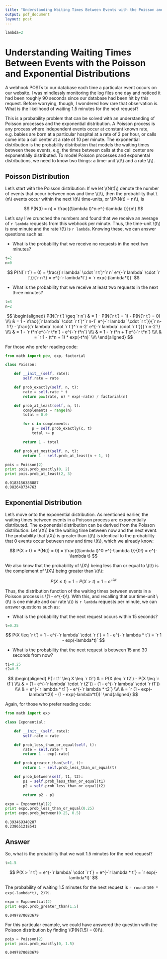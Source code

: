 ```yaml
---
title: "Understanding Waiting Times Between Events with the Poisson and Exponential Distributions"
output: pdf_document
layout: post
---
```


```r
lambda=2
```

# Understanding Waiting Times Between Events with the Poisson and Exponential Distributions

A webhook POSTs to our database each time a particular event occurs on our website. I was mindlessly monitoring the log files one day and noticed it had been roughly 90 seconds since our database had been hit by this request. Before worrying, though, I wondered how rare that observation is. What is the likelihood of waiting 1.5 minutes for the next request?

This is a probability problem that can be solved with an understanding of Poisson processes and the exponential distribution. A Poisson process is any process where independent events occur at constant known rate, e.g. babies are born at a particular hospital at a rate of 2 per hour, or calls come into a call center at a rate of 10 per minute. The exponential distribution is the probability distribution that models the waiting times between these events, e.g. the times between calls at the call center are exponentially distributed. To model Poisson processes and exponental distributions, we need to know two things: a time-unit \\(t\\) and a rate \\(\lambda\\). 

## Poisson Distribution

Let's start with the Poisson distribution: If we let \\(N(t)\\) denote the number of events that occur between now and time \\(t\\), then the probability that \\(n\\) events occur within the next \\(t\\) time-units, or \\(P(N(t) = n)\\), is

$$
  P(N(t) = n) = \frac{(\lambda t)^n e^{-\lambda t}}{n!}
$$

Let's say I've crunched the numbers and found that we receive an average of `r lambda` requests from this webhook per minute. Thus, the time-unit \\(t\\) is one minute and the rate \\(\lambda\\) is `r lambda`. Knowing these, we can answer questions such as:

* What is the probability that we receive no requests in the next two minutes?
```r
t=2
n=0
```

$$
  P(N(`r t`) = 0) = \frac{(`r lambda` \cdot `r t`)^`r n` e^{-`r lambda` \cdot `r t`}}{`r n`!} = e^{-`r lambda*t`} = `r exp(-(lambda*t))`
$$

* What is the probability that we receive at least two requests in the next three minutes?
```r
t=3
n=2
```

$$
\begin{aligned}
P(N(`r t`) \geq `r n`) & = 1 - P(N(`r t`) = 1) - P(N(`r t`) = 0) \\\\
                       & = 1 - \frac{(`r lambda` \cdot `r t`)^`r n-1` e^{-`r lambda` \cdot `r t`}}{`r n-1`!} - \frac{(`r lambda` \cdot `r t`)^`r n-2` e^{-`r lambda` \cdot `r t`}}{`r n-2`!} \\\\
                       & = 1 - `r t*n`e^{-`r t*n`} - e^{-`r t*n`} \\\\
                       & = 1 - `r t*n + 1`e^{-`r t*n`} \\\\
                       & = `r 1 - (t*n + 1) * exp(-t*n)` \\\\
\end{aligned}
$$

For those who prefer reading code:

```python
from math import pow, exp, factorial

class Poisson:

    def __init__(self, rate):
        self.rate = rate

    def prob_exactly(self, n, t):
        rate = self.rate * t
        return pow(rate, n) * exp(-rate) / factorial(n)

    def prob_at_least(self, n, t):
        complements = range(n)
        total = 0.0

        for c in complements:
            p = self.prob_exactly(c, t)
            total += p

        return 1 - total

    def prob_at_most(self, n, t):
        return 1 - self.prob_at_least(n + 1, t)

pois = Poisson(2)
print pois.prob_exactly(0, 2)
print pois.prob_at_least(2, 3)
```

```
0.0183156388887
0.982648734763
```

## Exponential Distribution

Let's move onto the exponential distribution. As mentioned earlier, the waiting times between events in a Poisson process are exponentially distributed. The exponential distribution can be derived from the Poisson distribution: Let \\(X\\) be the waiting time between now and the next event. The probability that \\(X\\) is greater than \\(t\\) is identical to the probability that 0 events occur between now and time \\(t\\), which we already know:

$$
P(X > t) = P(N(t) = 0) = \frac{(\lambda t)^0 e^{-\lambda t}}{0!} = e^{-\lambda t}
$$

We also know that the probability of \\(X\\) being less than or equal to \\(t\\) is the complement of \\(X\\) being greater than \\(t\\):

$$
P(X \leq t) = 1 - P(X > t) = 1 - e^{-\lambda t}
$$

Thus, the distribution function of the waiting times between events in a Poisson process is \\(1 - e^{-\lambda t}\\). With this, and recalling that our time-unit \\(t\\) is one minute and our rate \\(\lambda\\) is `r lambda` requests per minute, we can answer questions such as:

* What is the probability that the next request occurs within 15 seconds?

```r
t=0.25
```

$$
P(X \leq `r t`) = 1 - e^{-`r lambda` \cdot `r t`} = 1 - e^{-`r lambda * t`} = `r 1 - exp(-lambda*t)`
$$

* What is the probability that the next request is between 15 and 30 seconds from now?

```r
t1=0.25
t2=0.5
```

$$
\begin{aligned}
P(`r t1` \leq X \leq `r t2`) & = P(X \leq `r t2`) - P(X \leq `r t1`) \\\\
                             & = (1 - e^{-`r lambda` \cdot `r t2`}) - (1 - e^{-`r lambda` \cdot `r t1`}) \\\\
                             & = e^{-`r lambda * t1`} - e^{-`r lambda * t2`} \\\\
                             & = `r (1 - exp(-lambda*t2)) - (1 - exp(-lambda*t1))`
\end{aligned}
$$

Again, for those who prefer reading code:

```python
from math import exp

class Exponential:

    def __init__(self, rate):
        self.rate = rate

    def prob_less_than_or_equal(self, t):
        rate = self.rate * t
        return 1 - exp(-rate)

    def prob_greater_than(self, t):
        return 1 - self.prob_less_than_or_equal(t)

    def prob_between(self, t1, t2):
        p1 = self.prob_less_than_or_equal(t1)
        p2 = self.prob_less_than_or_equal(t2)

        return p2 - p1

expo = Exponential(2)
print expo.prob_less_than_or_equal(0.25)
print expo.prob_between(0.25, 0.5)
```

```
0.393469340287
0.238651218541
```

## Answer

So, what is the probability that we wait 1.5 minutes for the next request?

```r
t=1.5
```

$$
P(X > `r t`) = e^{-`r lambda` \cdot `r t`} = e^{-`r lambda * t`} = `r exp(-lambda*t)`
$$

The probability of waiting 1.5 minutes for the next request is `r round(100 * exp(-lambda*t), 2)`%.

```python
expo = Exponential(2)
print expo.prob_greater_than(1.5)
```

```
0.0497870683679
```

For this particular example, we could have answered the question with the Poisson distribution by finding \\(P(N(1.5) = 0))\\). 

```python
pois = Poisson(2)
print pois.prob_exactly(0, 1.5)
```

```
0.0497870683679
```